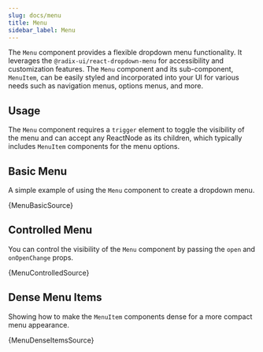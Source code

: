 ```yaml
---
slug: docs/menu
title: Menu
sidebar_label: Menu
---
```


The `Menu` component provides a flexible dropdown menu functionality. It leverages the `@radix-ui/react-dropdown-menu` for accessibility and customization features. The `Menu` component and its sub-component, `MenuItem`, can be easily styled and incorporated into your UI for various needs such as navigation menus, options menus, and more.

## Usage

The `Menu` component requires a `trigger` element to toggle the visibility of the menu and can accept any ReactNode as its children, which typically includes `MenuItem` components for the menu options.


## Basic Menu

A simple example of using the `Menu` component to create a dropdown menu.


<CodeSample>
    <MenuBasicDemo/>
</CodeSample>

<CodeBlock language="tsx">{MenuBasicSource}</CodeBlock>

## Controlled Menu

You can control the visibility of the `Menu` component by passing the `open` and `onOpenChange` props.


<CodeSample>
    <MenuControlledDemo/>
</CodeSample>

<CodeBlock language="tsx">{MenuControlledSource}</CodeBlock>

## Dense Menu Items

Showing how to make the `MenuItem` components dense for a more compact menu appearance.


<CodeSample>
    <MenuDenseItemsDemo/>
</CodeSample>

<CodeBlock language="tsx">{MenuDenseItemsSource}</CodeBlock>
